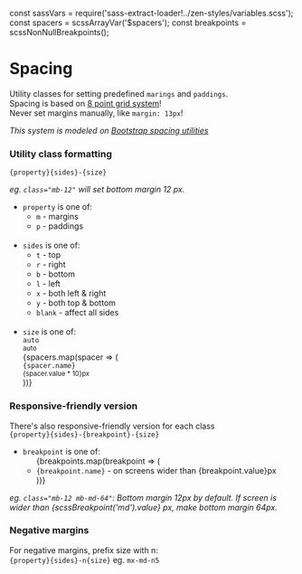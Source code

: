 const sassVars = require('sass-extract-loader!../zen-styles/variables.scss');
const spacers = scssArrayVar('$spacers');
const breakpoints = scssNonNullBreakpoints();

<Meta title="/Developers/Spacing" />

# Spacing

Utility classes for setting predefined `marings` and `paddings`.<br/>
Spacing is based on [8 point grid system](https://builttoadapt.io/intro-to-the-8-point-grid-system-d2573cde8632)!<br/>
Never set margins manually, like `margin: 13px`!

_This system is modeled on [Bootstrap spacing utilities](https://getbootstrap.com/docs/4.5/utilities/spacing/)_

### Utility class formatting<br />

`{property}{sides}-{size}`

_eg. `class="mb-12"` will set bottom margin 12 px._

- `property` is one of:
  - `m` - margins
  - `p` - paddings
    <br />
    <br />
- `sides` is one of:
  - `t` - top
  - `r` - right
  - `b` - bottom
  - `l` - left
  - `x` - both left & right
  - `y` - both top & bottom
  - `blank` - affect all sides
    <br />
    <br />
- `size` is one of:
  <div style={{ display: 'flex' }}>
    <div>
      <code>auto</code>
      <br />
      <small>auto</small>
    </div>
    {spacers.map(spacer => (
      <div key={spacer.name} style={{ marginLeft: '12px' }}>
        <code>{spacer.name}</code>
        <br />
        <small>{spacer.value * 10}px</small>
      </div>
    ))}
  </div>

### Responsive-friendly version

There's also responsive-friendly version for each class<br/>
`{property}{sides}-{breakpoint}-{size}`

- `breakpoint` is one of:
  <ul>
    {breakpoints.map(breakpoint => (
      <li key={breakpoint.name} style={{ marginLeft: '12px' }}>
        <code>{breakpoint.name}</code> - on screens wider than {breakpoint.value}px
      </li>
    ))}
  </ul>

<p>
  <i>
    eg.
    <code>class="mb-12 mb-md-64"</code>: Bottom margin 12px by default. If screen is wider than
    <span> {scssBreakpoint('md').value}</span>
    px, make bottom margin 64px.
  </i>
</p>

### Negative margins

For negative margins, prefix size with n:<br/>
`{property}{sides}-n{size}`
eg. `mx-md-n5`
